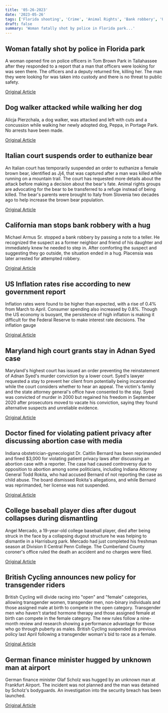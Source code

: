```yaml
---
title: '05-26-2023'
date: '2023-05-26'
tags: ['Florida shooting', 'Crime', 'Animal Rights', 'Bank robbery', 'US economy', 'Adnan Syed', 'Healthcare', 'Sports', 'Cycling', 'Security']
draft: false
summary: 'Woman fatally shot by police in Florida park...'
---
```


## Woman fatally shot by police in Florida park
A woman opened fire on police officers in Tom Brown Park in Tallahassee after they responded to a report that a man that officers were looking for was seen there. The officers and a deputy returned fire, killing her. The man they were looking for was taken into custody and there is no threat to public safety.

[Original Article](https://abcnews.go.com/US/wireStory/police-florida-fatally-shot-armed-woman-ambushed-park-99623661)

## Dog walker attacked while walking her dog
Alicja Pierzchala, a dog walker, was attacked and left with cuts and a concussion while walking her newly adopted dog, Peppa, in Portage Park. No arrests have been made.

[Original Article](https://abcnews.go.com/US/wireStory/chicago-woman-beaten-struggling-gunman-stole-french-bulldog-99625347)

## Italian court suspends order to euthanize bear
An Italian court has temporarily suspended an order to euthanize a female brown bear, identified as Jj4, that was captured after a man was killed while running on a mountain trail. The court has requested more details about the attack before making a decision about the bear's fate. Animal rights groups are advocating for the bear to be transferred to a refuge instead of being killed. The bear's parents were brought to Italy from Slovenia two decades ago to help increase the brown bear population.

[Original Article](https://abcnews.go.com/International/wireStory/bear-killed-runner-italys-alps-spared-death-now-99625348)

## California man stops bank robbery with a hug
Michael Armus Sr. stopped a bank robbery by passing a note to a teller. He recognized the suspect as a former neighbor and friend of his daughter and immediately knew he needed to step in. After comforting the suspect and suggesting they go outside, the situation ended in a hug. Placensia was later arrested for attempted robbery.

[Original Article](https://abcnews.go.com/GMA/News/good-samaritan-stops-bank-robbery-hug/story?id=99617707)

## US Inflation rates rise according to new government report
Inflation rates were found to be higher than expected, with a rise of 0.4% from March to April. Consumer spending also increased by 0.8%. Though the US economy is buoyant, the persistence of high inflation is making it difficult for the Federal Reserve to make interest rate decisions. The inflation gauge 

[Original Article](https://abcnews.go.com/Business/wireStory/measure-inflation-closely-tracked-federal-reserve-increased-april-99626250)

## Maryland high court grants stay in Adnan Syed case
Maryland's highest court has issued an order preventing the reinstatement of Adnan Syed's murder conviction by a lower court. Syed's lawyer requested a stay to prevent her client from potentially being incarcerated while the court considers whether to hear an appeal. The victim's family and the state attorney general's office have consented to the stay. Syed was convicted of murder in 2000 but regained his freedom in September 2020 after prosecutors moved to vacate his conviction, saying they found alternative suspects and unreliable evidence.

[Original Article](https://abcnews.go.com/Entertainment/wireStory/maryland-supreme-court-orders-stay-adnan-syed-case-99616051)

## Doctor fined for violating patient privacy after discussing abortion case with media
Indiana obstetrician-gynecologist Dr. Caitlin Bernard has been reprimanded and fined $3,000 for violating patient privacy laws after discussing an abortion case with a reporter. The case had caused controversy due to opposition to abortion among some politicians, including Indiana Attorney General Todd Rokita, who had accused Bernard of not reporting the case as child abuse. The board dismissed Rokita's allegations, and while Bernard was reprimanded, her license was not suspended.

[Original Article](https://abcnews.go.com/US/indiana-reprimands-doctor-ohio-rape-victim-abortion/story?id=99612853)

## College baseball player dies after dugout collapses during dismantling
Angel Mercado, a 19-year-old college baseball player, died after being struck in the face by a collapsing dugout structure he was helping to dismantle in a Harrisburg park. Mercado had just completed his freshman season at Division II Central Penn College. The Cumberland County coroner's office ruled the death an accident and no charges were filed.

[Original Article](https://abcnews.go.com/US/wireStory/pennsylvania-baseball-player-fatally-struck-face-dismantling-unapproved-99628552)

## British Cycling announces new policy for transgender riders
British Cycling will divide racing into "open" and "female" categories, allowing transgender women, transgender men, non-binary individuals and those assigned male at birth to compete in the open category. Transgender men who haven't started hormone therapy and those assigned female at birth can compete in the female category. The new rules follow a nine-month review and research showing a performance advantage for those who go through puberty as males. British Cycling suspended its previous policy last April following a transgender woman's bid to race as a female.

[Original Article](https://abcnews.go.com/Technology/wireStory/british-cycling-publishes-new-transgender-policy-open-female-99623503)

## German finance minister hugged by unknown man at airport
German finance minister Olaf Scholz was hugged by an unknown man at Frankfurt Airport. The incident was not planned and the man was detained by Scholz's bodyguards. An investigation into the security breach has been launched.

[Original Article](https://abcnews.go.com/International/wireStory/man-joins-vip-convoy-hugs-german-chancellor-security-99622130)

